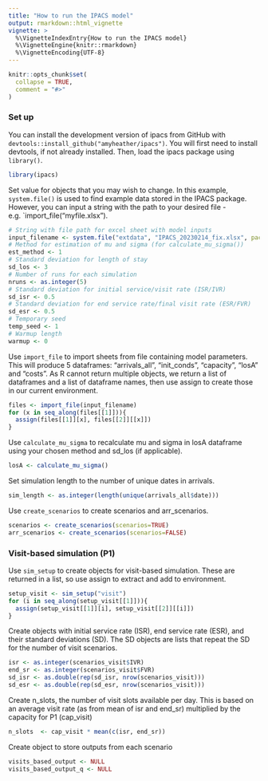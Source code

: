 ```yaml
---
title: "How to run the IPACS model"
output: rmarkdown::html_vignette
vignette: >
  %\VignetteIndexEntry{How to run the IPACS model}
  %\VignetteEngine{knitr::rmarkdown}
  %\VignetteEncoding{UTF-8}
---
```


```r
knitr::opts_chunk$set(
  collapse = TRUE,
  comment = "#>"
)
```

### Set up
You can install the development version of ipacs from GitHub with `devtools::install_github("amyheather/ipacs")`. You will first need to install devtools, if not already installed. Then, load the ipacs package using `library()`.
```r
library(ipacs)
```

Set value for objects that you may wish to change. In this example, `system.file()` is used to find example data stored in the IPACS package. However, you can input a string with the path to your desired file - e.g. `import_file("myfile.xlsx").
``` r
# String with file path for excel sheet with model inputs
input_filename <- system.file("extdata", "IPACS_20230214_fix.xlsx", package="ipacs")
# Method for estimation of mu and sigma (for calculate_mu_sigma())
est_method <- 1
# Standard deviation for length of stay
sd_los <- 3
# Number of runs for each simulation
nruns <- as.integer(5)
# Standard deviation for initial service/visit rate (ISR/IVR)
sd_isr <- 0.5
# Standard deviation for end service rate/final visit rate (ESR/FVR)
sd_esr <- 0.5
# Temporary seed
temp_seed <- 1
# Warmup length
warmup <- 0
```

Use `import_file` to import sheets from file containing model parameters. This will produce 5 dataframes: "arrivals_all", "init_conds", "capacity", "losA" and "costs". As R cannot return multiple objects, we return a list of dataframes and a list of dataframe names, then use assign to create those in our current environment.
```r
files <- import_file(input_filename)
for (x in seq_along(files[[1]])){
  assign(files[[1]][x], files[[2]][[x]])
}
```

Use `calculate_mu_sigma` to recalculate mu and sigma in losA dataframe using your chosen method and sd_los (if applicable).  
``` r
losA <- calculate_mu_sigma()
```

Set simulation length to the number of unique dates in arrivals.
``` r
sim_length <- as.integer(length(unique(arrivals_all$date)))
```

Use `create_scenarios` to create scenarios and arr_scenarios.
``` r
scenarios <- create_scenarios(scenarios=TRUE)
arr_scenarios <- create_scenarios(scenarios=FALSE)
```

### Visit-based simulation (P1)
Use `sim_setup` to create objects for visit-based simulation. These are returned in a list, so use assign to extract and add to environment.
``` r
setup_visit <- sim_setup("visit")
for (i in seq_along(setup_visit[[1]])){
  assign(setup_visit[[1]][i], setup_visit[[2]][[i]])
}
```

Create objects with initial service rate (ISR), end service rate (ESR), and their standard deviations (SD). The SD objects are lists that repeat the SD for the number of visit scenarios.
``` r
isr <- as.integer(scenarios_visit$IVR)
end_sr <- as.integer(scenarios_visit$FVR)
sd_isr <- as.double(rep(sd_isr, nrow(scenarios_visit)))
sd_esr <- as.double(rep(sd_esr, nrow(scenarios_visit)))
```

Create n_slots, the number of visit slots available per day. This is based on an average visit rate (as from mean of isr and end_sr) multiplied by the capacity for P1 (cap_visit)
``` r
n_slots  <- cap_visit * mean(c(isr, end_sr))
```

Create object to store outputs from each scenario
``` r
visits_based_output <- NULL
visits_based_output_q <- NULL
```

